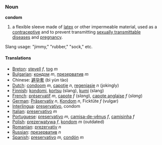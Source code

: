 ===Noun===
'''condom'''

# a flexible sleeve made of [[latex]] or other impermeable material, used as a [[contraceptive]] and to prevent transmitting [[sexually transmittable disease]]s and [[pregnancy]].
Slang usage: "jimmy," "rubber," "sock," etc.

====Translations====
*[[Breton]]: [[stevell]] ''f'', [[tog]] ''m''
*[[Bulgarian]]: [[кондом]] ''m'', [[презерватив]] ''m''
*Chinese: [[避孕套]] (bì yùn tào)
*[[Dutch]]: [[condoom]] ''m'', [[capotje]] ''n'', [[regenjasje]] ''n'' (jokingly)
*[[Finnish]]: [[kondomi]], [[kortsu]] (slang), [[kumi]] (slang)
*[[French]]: [[préservatif]] ''m'', [[capote]] ''f'' (''slang''), [[capote anglaise]] ''f'' (''slang'')
*[[German]]: [[Präservativ]] ''n'', [[Kondom]] ''n'', Ficktüte ''f'' (vulgar)
*[[Interlingua]]: [[preservativo]], condom
*[[Italian]]: [[preservativo]] ''m''
*[[Portuguese]]: [[preservativo]] ''m'', [[camisa-de-vênus]] ''f'', [[camisinha]] ''f''
*[[Polish]]: [[prezerwatywa]] ''f'', [[kondom]] ''m'' (outdated)
*[[Romanian]]: [[prezervativ]] ''n''
*[[Russian]]: [[презерватив]] ''n''
*[[Spanish]]: [[preservativo]] ''m'', [[condón]] ''m''